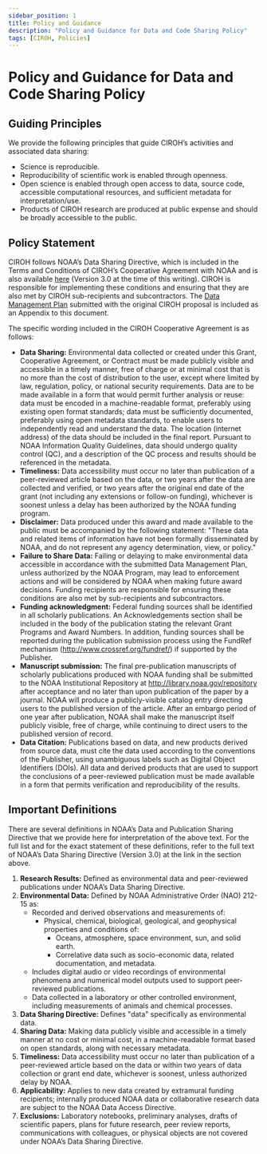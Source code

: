 ```yaml
---
sidebar_position: 1
title: Policy and Guidance
description: "Policy and Guidance for Data and Code Sharing Policy"
tags: [CIROH, Policies]
---
```


# Policy and Guidance for Data and Code Sharing Policy

## Guiding Principles
We provide the following principles that guide CIROH’s activities and associated data sharing:
- Science is reproducible.
- Reproducibility of scientific work is enabled through openness.
- Open science is enabled through open access to data, source code, accessible computational resources, and sufficient metadata for interpretation/use.
- Products of CIROH research are produced at public expense and should be broadly accessible to the public.

## Policy Statement
CIROH follows NOAA’s Data Sharing Directive, which is included in the Terms and Conditions of CIROH’s Cooperative Agreement with NOAA and is also available [here](/files/NOAA-Data-and-Publication-Sharing-Directive-for-NOAA-Grants-Cooperative-Agreements-and-Contracts-v3.pdf) (Version 3.0 at the time of this writing). CIROH is responsible for implementing these conditions and ensuring that they are also met by CIROH sub-recipients and subcontractors. The [Data Management Plan](/files/CIROH_Data_Management_Plan.pdf) submitted with the original CIROH proposal is included as an Appendix to this document.

The specific wording included in the CIROH Cooperative Agreement is as follows:

- **Data Sharing:** Environmental data collected or created under this Grant, Cooperative Agreement, or Contract must be made publicly visible and accessible in a timely manner, free of charge or at minimal cost that is no more than the cost of distribution to the user, except where limited by law, regulation, policy, or national security requirements. Data are to be made available in a form that would permit further analysis or reuse: data must be encoded in a machine-readable format, preferably using existing open format standards; data must be sufficiently documented, preferably using open metadata standards, to enable users to independently read and understand the data. The location (internet address) of the data should be included in the final report. Pursuant to NOAA Information Quality Guidelines, data should undergo quality control (QC), and a description of the QC process and results should be referenced in the metadata.
- **Timeliness:** Data accessibility must occur no later than publication of a peer-reviewed article based on the data, or two years after the data are collected and verified, or two years after the original end date of the grant (not including any extensions or follow-on funding), whichever is soonest unless a delay has been authorized by the NOAA funding program.
- **Disclaimer:** Data produced under this award and made available to the public must be accompanied by the following statement: "These data and related items of information have not been formally disseminated by NOAA, and do not represent any agency determination, view, or policy."
- **Failure to Share Data:** Failing or delaying to make environmental data accessible in accordance with the submitted Data Management Plan, unless authorized by the NOAA Program, may lead to enforcement actions and will be considered by NOAA when making future award decisions. Funding recipients are responsible for ensuring these conditions are also met by sub-recipients and subcontractors.
- **Funding acknowledgment:** Federal funding sources shall be identified in all scholarly publications. An Acknowledgements section shall be included in the body of the publication stating the relevant Grant Programs and Award Numbers. In addition, funding sources shall be reported during the publication submission process using the FundRef mechanism (http://www.crossref.org/fundref/) if supported by the Publisher.
- **Manuscript submission:** The final pre-publication manuscripts of scholarly publications produced with NOAA funding shall be submitted to the NOAA Institutional Repository at http://library.noaa.gov/repository after acceptance and no later than upon publication of the paper by a journal. NOAA will produce a publicly-visible catalog entry directing users to the published version of the article. After an embargo period of one year after publication, NOAA shall make the manuscript itself publicly visible, free of charge, while continuing to direct users to the published version of record.
- **Data Citation:** Publications based on data, and new products derived from source data, must cite the data used according to the conventions of the Publisher, using unambiguous labels such as Digital Object Identifiers (DOIs). All data and derived products that are used to support the conclusions of a peer-reviewed publication must be made available in a form that permits verification and reproducibility of the results.

## Important Definitions

There are several definitions in NOAA’s Data and Publication Sharing Directive that we provide here for interpretation of the above text. For the full list and for the exact statement of these definitions, refer to the full text of NOAA’s Data Sharing Directive (Version 3.0) at the link in the section above.

1. **Research Results:** Defined as environmental data and peer-reviewed publications under NOAA’s Data Sharing Directive.
2. **Environmental Data:** Defined by NOAA Administrative Order (NAO) 212-15 as:
   - Recorded and derived observations and measurements of:
     - Physical, chemical, biological, geological, and geophysical properties and conditions of:
       - Oceans, atmosphere, space environment, sun, and solid earth.
        - Correlative data such as socio-economic data, related documentation, and metadata.
   - Includes digital audio or video recordings of environmental phenomena and numerical model outputs used to support peer-reviewed publications.
   - Data collected in a laboratory or other controlled environment, including measurements of animals and chemical processes.
3. **Data Sharing Directive:** Defines "data" specifically as environmental data.
4. **Sharing Data:** Making data publicly visible and accessible in a timely manner at no cost or minimal cost, in a machine-readable format based on open standards, along with necessary metadata.
5. **Timeliness:** Data accessibility must occur no later than publication of a peer-reviewed article based on the data or within two years of data collection or grant end date, whichever is soonest, unless authorized delay by NOAA.
6. **Applicability:** Applies to new data created by extramural funding recipients; internally produced NOAA data or collaborative research data are subject to the NOAA Data Access Directive.
7. **Exclusions:** Laboratory notebooks, preliminary analyses, drafts of scientific papers, plans for future research, peer review reports, communications with colleagues, or physical objects are not covered under NOAA’s Data Sharing Directive.
